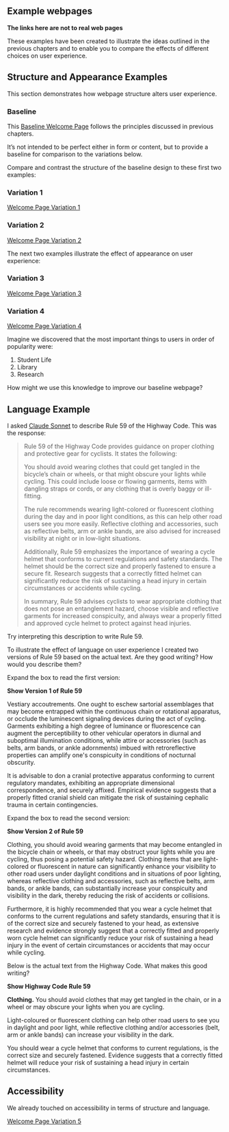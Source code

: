 ## Example webpages

::: {.callout-important .unnumbered title="Summary" appearance="simple" icon="false"}

**The links here are not to real web pages**

These examples have been created to illustrate the ideas outlined in the previous chapters and to enable you to compare the effects of different choices on user experience.
:::

## Structure and Appearance Examples

This section demonstrates how webpage structure alters user experience.

### Baseline

This [Baseline Welcome Page](https://ab604.github.io/webpage-design/main/uos-example-page.html) follows the principles discussed in previous chapters.

It's not intended to be perfect either in form or content, but to provide a baseline for comparison to the variations below.

Compare and contrast the structure of the baseline design to these first
two examples:

### Variation 1

[Welcome Page Variation 1](https://ab604.github.io/webpage-design/wot/uos-wot.html)

### Variation 2

[Welcome Page Variation 2](https://ab604.github.io/webpage-design/more-than-text/uos-mtt.html)

The next two examples illustrate the effect of appearance on user experience:

### Variation 3

[Welcome Page Variation 3](https://ab604.github.io/webpage-design/sevillana/uos-sevillana.html)

### Variation 4

[Welcome Page Variation 4](https://ab604.github.io/webpage-design/tiny-font/uos-tiny.html)

Imagine we discovered that the most important things to users in order of popularity were:

1. Student Life
2. Library
3. Research

How might we use this knowledge to improve our baseline webpage?

## Language Example

I asked [Claude Sonnet](https://claude.ai) to describe Rule 59 of the Highway Code. This was the response:

> Rule 59 of the Highway Code provides guidance on proper clothing and protective gear for cyclists. It states the following:
>
> You should avoid wearing clothes that could get tangled in the bicycle's chain or wheels, or that might obscure your lights while cycling. This could include loose or flowing garments, items with dangling straps or cords, or any clothing that is overly baggy or ill-fitting.
>
> The rule recommends wearing light-colored or fluorescent clothing during the day and in poor light conditions, as this can help other road users see you more easily. Reflective clothing and accessories, such as reflective belts, arm or ankle bands, are also advised for increased visibility at night or in low-light situations.
>
> Additionally, Rule 59 emphasizes the importance of wearing a cycle helmet that conforms to current regulations and safety standards. The helmet should be the correct size and properly fastened to ensure a secure fit. Research suggests that a correctly fitted helmet can significantly reduce the risk of sustaining a head injury in certain circumstances or accidents while cycling.
>
> In summary, Rule 59 advises cyclists to wear appropriate clothing that does not pose an entanglement hazard, choose visible and reflective garments for increased conspicuity, and always wear a properly fitted and approved cycle helmet to protect against head injuries.

Try interpreting this description to write Rule 59.

To illustrate the effect of language on user experience I created two versions of Rule 59 based on the actual text. Are they good writing? How would you describe them? 

Expand the box to read the first version:

```{=html}
<a data-bs-toggle="collapse" data-bs-target="#collapseV1" aria-expanded="false" aria-controls="collapseV1">
<strong>Show Version 1 of Rule 59</strong>
</a> <br>
<div class="collapse" id="collapseV1">
  <div class="card card-body">
  <p>
Vestiary accoutrements. One ought to eschew sartorial assemblages that may become entrapped within the continuous chain or rotational apparatus, or occlude the luminescent signaling devices during the act of cycling. Garments exhibiting a high degree of luminance or fluorescence can augment the perceptibility to other vehicular operators in diurnal and suboptimal illumination conditions, while attire or accessories (such as belts, arm bands, or ankle adornments) imbued with retroreflective properties can amplify one's conspicuity in conditions of nocturnal obscurity.
</p>
<p>
It is advisable to don a cranial protective apparatus conforming to current regulatory mandates, exhibiting an appropriate dimensional correspondence, and securely affixed. Empirical evidence suggests that a properly fitted cranial shield can mitigate the risk of sustaining cephalic trauma in certain contingencies.</p>
  </div>
</div>  
```

Expand the box to read the second version:

```{=html}
<a data-bs-toggle="collapse" data-bs-target="#collapseV2" aria-expanded="false" aria-controls="collapseV1">
<strong>Show Version 2 of Rule 59</strong>
</a> <br>
<div class="collapse" id="collapseV2">
  <div class="card card-body">
<p>Clothing, you should avoid wearing garments that may become entangled in the bicycle chain or wheels, or that may obstruct your lights while you are cycling, thus posing a potential safety hazard. Clothing items that are light-colored or fluorescent in nature can significantly enhance your visibility to other road users under daylight conditions and in situations of poor lighting, whereas reflective clothing and accessories, such as reflective belts, arm bands, or ankle bands, can substantially increase your conspicuity and visibility in the dark, thereby reducing the risk of accidents or collisions.
</p>
<p>
Furthermore, it is highly recommended that you wear a cycle helmet that conforms to the current regulations and safety standards, ensuring that it is of the correct size and securely fastened to your head, as extensive research and evidence strongly suggest that a correctly fitted and properly worn cycle helmet can significantly reduce your risk of sustaining a head injury in the event of certain circumstances or accidents that may occur while cycling.</p>
  </div>
</div>  
```

Below is the actual text from the Highway Code. What makes this good writing?

```{=html}
<a data-bs-toggle="collapse" data-bs-target="#collapseV3" aria-expanded="false" aria-controls="collapseV3">
<strong>Show Highway Code Rule 59</strong>
</a> <br>
<div class="collapse" id="collapseV3">
  <div class="card card-body">
<p><strong>Clothing.</strong> You should avoid clothes that may get tangled in the chain, or in a wheel or may obscure your lights when you are cycling.
</p>
<p>
Light-coloured or fluorescent clothing can help other road users to see you in daylight and poor light, while reflective clothing and/or accessories (belt, arm or ankle bands) can increase your visibility in the dark.
</p>
<p>
You should wear a cycle helmet that conforms to current regulations, is the correct size and securely fastened. Evidence suggests that a correctly fitted helmet will reduce your risk of sustaining a head injury in certain circumstances.</p>
  </div>
</div>  
```

## Accessibility

We already touched on accessibility in terms of structure and language. 

[Welcome Page Variation 5](https://ab604.github.io/accordian-website/)
